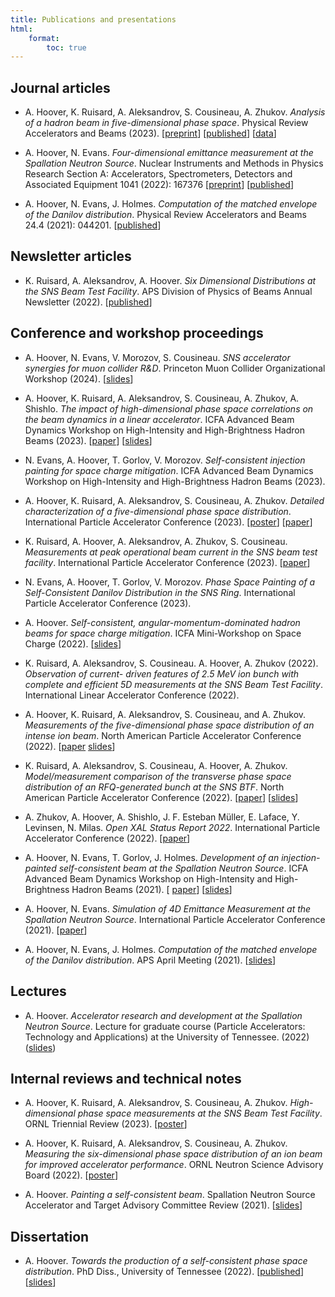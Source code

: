```yaml
---
title: Publications and presentations
html: 
    format:
        toc: true
---
```


## Journal articles

* A. Hoover, K. Ruisard, A. Aleksandrov, S. Cousineau, A. Zhukov. *Analysis of a hadron beam in five-dimensional phase space*. Physical Review Accelerators and Beams (2023). 
[[preprint](https://arxiv.org/abs/2301.04178)]
[[published](https://journals.aps.org/prab/abstract/10.1103/PhysRevAccelBeams.26.064202)]
[[data](https://zenodo.org/record/7724034#.ZDsWlS-B1pQ)]

* A. Hoover, N. Evans. *Four-dimensional emittance measurement at the Spallation Neutron Source*. Nuclear Instruments and Methods in Physics Research Section A: Accelerators, Spectrometers, Detectors and Associated Equipment 1041 (2022): 167376 
[[preprint](https://arxiv.org/abs/2204.08303)] 
[[published](https://www.sciencedirect.com/science/article/abs/pii/S0168900222006805)]

* A. Hoover, N. Evans, J. Holmes. *Computation of the matched envelope of the Danilov distribution*. Physical Review Accelerators and Beams 24.4 (2021): 044201.
[[published](https://doi.org/10.1103/PhysRevAccelBeams.24.044201)]


## Newsletter articles

* K. Ruisard, A. Aleksandrov, A. Hoover. *Six Dimensional Distributions at the SNS Beam Test Facility*. APS Division of Physics of Beams Annual Newsletter (2022). 
[[published](./files/2022_APS_DPB.pdf)]


## Conference and workshop proceedings

* A. Hoover, N. Evans, V. Morozov, S. Cousineau. *SNS accelerator synergies for muon collider R&D*. Princeton Muon Collider Organizational Workshop (2024). [[slides](https://agenda.hep.wisc.edu/event/2140/contributions/30224/attachments/9569/11827/2024-02-23_sns_synergies.pdf)]

* A. Hoover, K. Ruisard, A. Aleksandrov, S. Cousineau, A. Zhukov, A. Shishlo. *The impact of high-dimensional phase space correlations on the beam dynamics in a linear accelerator*. ICFA Advanced Beam Dynamics Workshop on High-Intensity and High-Brightness Hadron Beams (2023).
[[paper](https://arxiv.org/abs/2310.04403)]
[[slides](./files/2023_hb_slides)]

* N. Evans, A. Hoover, T. Gorlov, V. Morozov. *Self-consistent injection painting for space charge mitigation*. ICFA Advanced Beam Dynamics Workshop on High-Intensity and High-Brightness Hadron Beams (2023).

* A. Hoover, K. Ruisard, A. Aleksandrov, S. Cousineau, A. Zhukov. *Detailed characterization of a five-dimensional phase space distribution*. International Particle Accelerator Conference (2023). 
[[poster](./files/2023_IPAC_poster.pdf)]
[[paper](./files/2023_IPAC_paper.pdf)]

* K. Ruisard, A. Hoover, A. Aleksandrov, A. Zhukov, S. Cousineau. *Measurements at peak operational beam current in the SNS beam test facility*. International Particle Accelerator Conference (2023).
[[paper](./files/2023_IPAC_RFQ_paper.pdf)]

* N. Evans, A. Hoover, T. Gorlov, V. Morozov. *Phase Space Painting of a Self-Consistent Danilov Distribution in the SNS Ring*. International Particle Accelerator Conference (2023).

* A. Hoover. *Self-consistent, angular-momentum-dominated hadron beams for space charge mitigation*. ICFA Mini-Workshop on Space Charge (2022). 
[[slides](./files/2022_SCW.pdf)]

* K. Ruisard, A. Aleksandrov, S. Cousineau. A. Hoover, A. Zhukov (2022). *Observation of current- driven features of 2.5 MeV ion bunch with complete and efficient 5D measurements at the SNS Beam Test Facility*. International Linear Accelerator Conference (2022).

* A. Hoover, K. Ruisard, A. Aleksandrov, S. Cousineau, and A. Zhukov. *Measurements of the five-dimensional phase space distribution of an intense ion beam*. North American Particle Accelerator Conference (2022). 
[[paper](https://accelconf.web.cern.ch/napac2022/papers/frxd3.pdf) 
[slides](https://accelconf.web.cern.ch/napac2022/talks/frxd3_talk.pdf)]

* K. Ruisard, A. Aleksandrov, S. Cousineau, A. Hoover, A. Zhukov. *Model/measurement comparison of the transverse phase space distribution of an RFQ-generated bunch at the SNS BTF*. North American Particle Accelerator Conference (2022).
[[paper](https://accelconf.web.cern.ch/napac2022/papers/weye5.pdf)]
[[slides](https://accelconf.web.cern.ch/napac2022/talks/weye5_talk.pdf)]

* A. Zhukov, A. Hoover, A. Shishlo,  J. F. Esteban Müller, E. Laface, Y. Levinsen, N. Milas. *Open XAL Status Report 2022*. International Particle Accelerator Conference (2022). 
[[paper](https://accelconf.web.cern.ch/ipac2022/papers/tupotk029.pdf)]

* A. Hoover, N. Evans, T. Gorlov, J. Holmes. *Development of an injection-painted self-consistent beam at the Spallation Neutron Source*. ICFA Advanced Beam Dynamics Workshop on High-Intensity and High-Brightness Hadron Beams (2021). [
[paper](https://epaper.kek.jp/hb2021/papers/moac3.pdf)]
[[slides]()]

* A. Hoover, N. Evans. *Simulation of 4D Emittance Measurement at the Spallation Neutron Source*. International Particle Accelerator Conference (2021). 
[[paper](https://accelconf.web.cern.ch/ipac2021/papers/thpab180.pdf)]

* A. Hoover, N. Evans, J. Holmes. *Computation of the matched envelope of the Danilov distribution*. APS April Meeting (2021).
[[slides]()]


## Lectures

* A. Hoover. *Accelerator research and development at the Spallation Neutron Source*. Lecture for graduate course (Particle Accelerators: Technology and Applications) at the University of Tennessee. (2022) ([slides]())


## Internal reviews and technical notes

* A. Hoover, K. Ruisard, A. Aleksandrov, S. Cousineau, A. Zhukov. *High-dimensional phase space measurements at the SNS Beam Test Facility*. ORNL Triennial Review (2023).
[[poster](./files/2023_ORNL_triennial.pdf)]

* A. Hoover, K. Ruisard, A. Aleksandrov, S. Cousineau, A. Zhukov. *Measuring the six-dimensional phase space distribution of an ion beam for improved accelerator performance*. ORNL Neutron Science Advisory Board (2022). 
[[poster]()]

* A. Hoover. *Painting a self-consistent beam*. Spallation Neutron Source Accelerator and Target Advisory Committee Review (2021). 
[[slides]()]


## Dissertation

* A. Hoover. *Towards the production of a self-consistent phase space distribution*. PhD Diss., University of Tennessee (2022). 
[[published](https://trace.tennessee.edu/utk_graddiss/7228)] 
[[slides]()]
